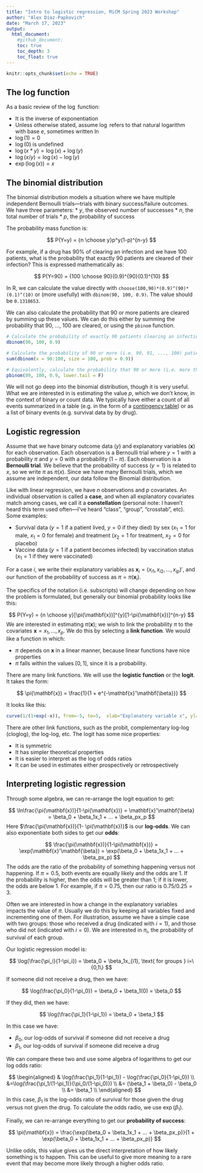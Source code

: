 ```yaml
---
title: "Intro to logistic regression, MiCM Spring 2023 Workshop"
author: "Alex Diaz-Papkovich"
date: "March 17, 2023"
output:
  html_document:
    #github_document:
    toc: true
    toc_depth: 3
    toc_float: true
---
```


```r
knitr::opts_chunk$set(echo = TRUE)
```

## The log function

As a basic review of the $\log$ function:

* It is the inverse of exponentiation
* Unless otherwise stated, assume $\log$ refers to that natural logarithm with base $e$, sometimes written $\ln$
* $\log(1) = 0$
* $\log(0)$ is undefined
* $\log(x*y) = \log(x) + \log(y)$
* $\log(x/y) = \log(x) - \log(y)$
* $\exp(\log(x)) = x$

## The binomial distribution

The binomial distribution models a situation where we have multiple independent Bernoulli trials---trials with binary success/failure outcomes. We have three parameters:
* $y$, the observed number of successes
* $n$, the total number of trials
* $p$, the probability of success

The probability mass function is:

$$
P(Y=y) = {n \choose y}p^y(1-p)^{n-y}
$$

For example, if a drug has $90\%$ of clearing an infection and we have $100$ patients, what is the probability that exactly $90$ patients are cleared of their infection? This is expressed mathematically as:

$$
P(Y=90) = {100 \choose 90}(0.9)^{90}(0.1)^{10}
$$

In R, we can calculate the value directly with `choose(100,90)*(0.9)^(90)*(0.1)^(10)` or (more usefully) with `dbinom(90, 100, 0.9)`. The value should be `0.1318653`.

We can also calculate the probability that $90$ or more patients are cleared by summing up these values. We can do this either by summing the probability that $90$, ..., $100$ are cleared, or using the `pbinom` function.

```r
# Calculate the probability of exactly 90 patients clearing an infection
dbinom(90, 100, 0.9)

# Calculate the probability of 90 or more (i.e. 90, 91, ..., 100) patients clearing an infection
sum(dbinom(x = 90:100, size = 100, prob = 0.9))

# Equivalently, calculate the probability that 90 or more (i.e. more than 89) clear an infection
pbinom(89, 100, 0.9, lower.tail = F)
```

We will not go deep into the binomial distribution, though it is very useful. What we are interested in is estimating the value $p$, which we don't know, in the context of binary or count data. We typically have either a count of all events summarized in a table (e.g. in the form of a [contingency table](https://en.wikipedia.org/wiki/Contingency_table)) or as a list of binary events (e.g. survival data by by drug).

## Logistic regression

Assume that we have binary outcome data ($y$) and explanatory variables ($\mathbf{x}$) for each observation. Each observation is a Bernoulli trial where $y=1$ with a probability $\pi$ and $y=0$ with a probability $(1-\pi)$. Each observation is a **Bernoulli trial**. We believe that the probability of success ($y=1$) is related to $x$, so we write $\pi$ as $\pi(x)$. Since we have many Bernoulli trials, which we assume are independent, our data follow the Binomial distribution.

Like with linear regression, we have $n$ observations and $p$ covariates. An individual observation is called a **case**, and when all explanatory covariates match among cases, we call it a **constellation** (personal note: I haven't heard this term used often---I've heard "class", "group", "crosstab", etc). Some examples:

* Survival data ($y=1$ if a patient lived, $y=0$ if they died) by sex ($x_1=1$ for male, $x_1=0$ for female) and treatment ($x_2=1$ for treatment, $x_2=0$ for placebo)
* Vaccine data ($y=1$ if a patient becomes infected) by vaccination status ($x_1=1$ if they were vaccinated)

For a case $i$, we write their explanatory variables as $\mathbf{x}_i=(x_{i1},x_{i2},\dots,x_{ip})'$, and our function of the probability of success as $\pi=\pi(\mathbf{x}_i)$.


The specifics of the notation (i.e. subscripts) will change depending on how the problem is formulated, but generally our binomial probability looks like this:

$$
P(Y=y) = {n \choose y}[\pi(\mathbf{x})]^{y}[1-\pi(\mathbf{x})]^{n-y}
$$
We are interested in estimating $\pi(\mathbf{x})$; we wish to link the probability $\pi$ to the covariates $\mathbf{x} = x_1, \dots, x_p$. We do this by selecting a **link function**. We would like a function in which:

* $\pi$ depends on $\mathbf{x}$ in a linear manner, because linear functions have nice properties
* $\pi$ falls within the values $[0,1]$, since it is a probability.

There are many link functions. We will use the **logistic function** or the **logit**. It takes the form:

$$
\pi(\mathbf{x}) = \frac{1}{1 + e^{-\mathbf{x}'\mathbf{\beta}}}  
$$ 

It looks like this:

```r
curve(1/(1+exp(-x)), from=-5, to=5,  xlab="Explanatory variable x", ylab=expression(pi(x)~"=P(Y=1)"))
```

There are other link functions, such as the probit, complementary log-log (cloglog), the log-log, etc. The logit has some nice properties:

* It is symmetric
* It has simpler theoretical properties
* It is easier to interpret as the log of odds ratios
* It can be used in estimates either prospectively or retrospectively

## Interpreting logistic regression

Through some algebra, we can re-arrange the logit equation to get:

$$
\ln\frac{\pi(\mathbf{x})}{1-\pi(\mathbf{x})} = \mathbf{x}'\mathbf{\beta} = \beta_0 + \beta_1x_1 + ... + \beta_px_p
$$
Here $\frac{\pi(\mathbf{x})}{1- \pi(\mathbf{x})}$ is our **log-odds**. We can also exponentiate both sides to get our **odds**:

$$
\frac{\pi(\mathbf{x})}{1-\pi(\mathbf{x})} = \exp(\mathbf{x}'\mathbf{\beta}) = \exp(\beta_0 + \beta_1x_1 + ... + \beta_px_p)
$$
The odds are the ratio of the probability of something happening versus not happening. If $\pi=0.5$, both events are equally likely and the odds are $1$. If the probability is higher, then the odds will be greater than $1$; if it is lower, the odds are below $1$. For example, if $\pi=0.75$, then our ratio is $0.75/0.25 = 3$. 

Often we are interested in how a change in the explanatory variables impacts the value of $\pi$. Usually we do this by keeping all variables fixed and incrementing one of them. For illustration, assume we have a simple case with two groups: those who received a drug (indicated with $i=1$), and those who did not (indicated with $i=0$). We are interested in $\pi_i$, the probability of survival of each group.

Our logistic regression model is:

$$
\log(\frac{\pi_i}{1-\pi_i}) = \beta_0 + \beta_1x_{i1}, \text{ for groups } i=\{0,1\}
$$

If someone did not receive a drug, then we have:

$$
\log(\frac{\pi_0}{1-\pi_0}) = \beta_0 + \beta_1(0) = \beta_0
$$

If they did, then we have:

$$
\log(\frac{\pi_1}{1-\pi_1}) = \beta_0 + \beta_1
$$

In this case we have:

* $\beta_0$, our log-odds of survival if someone did not receive a drug
* $\beta_1$, our log-odds of survival if someone did receive a drug

We can compare these two and use some algebra of logarithms to get our log odds ratio:

$$
\begin{aligned}
& \log(\frac{\pi_1}{1-\pi_1}) - \log(\frac{\pi_0}{1-\pi_0}) \\
&=\log(\frac{\pi_1/(1-\pi_1)}{\pi_0/(1-\pi_0)}) \\
&= (\beta_1 + \beta_0) - \beta_0 \\
&= \beta_1 \\
\end{aligned}
$$
In this case, $\beta_1$ is the log-odds ratio of survival for those given the drug versus not given the drug. To calculate the odds radio, we use $\exp(\beta_1)$.

Finally, we can re-arrange everything to get our **probability of success**:

$$
\pi(\mathbf{x}) = \frac{\exp(\beta_0 + \beta_1x_1 + ... + \beta_px_p)}{1 + \exp(\beta_0 + \beta_1x_1 + ... + \beta_px_p)}
$$

Unlike odds, this value gives us the direct interpretation of how likely something is to happen. This can be useful to give more meaning to a rare event that may become more likely through a higher odds ratio.





